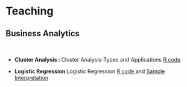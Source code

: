 <h1>Teaching</h1>
<h2>Business Analytics</h2>
<p>&nbsp;</p>
<ul>
<li>
<p><strong>Cluster Analysis : </strong> Cluster Analysis-Types and Applications <a href="cluster.html" target="_blank" rel="noopener">R code </a></p>
</li>
</ul>
<ul>
<li>
<p><strong>Logistic Regression </strong>Logistic Regression <a href="logistic.html" target="_blank" rel="noopener">R code </a> and  <a href="Logistic_Interpretation1.pdf" target="_blank" rel="noopener">Sample Interpretation</a> </p>
</li>
</ul>